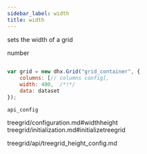 ```yaml
---
sidebar_label: width
title: width
---
```



          


<Short>
 
sets the width of a grid





</Short>



<Type>
 number


</Type>


~~~js
 
var grid = new dhx.Grid("grid_container", {
	columns: [// columns config],
	width: 400,  /*!*/
	data: dataset
});


~~~
	api_config

<Descr>
 


</Descr>


 treegrid/configuration.md#widthheight
treegrid/initialization.md#initializetreegrid

 treegrid/api/treegrid_height_config.md